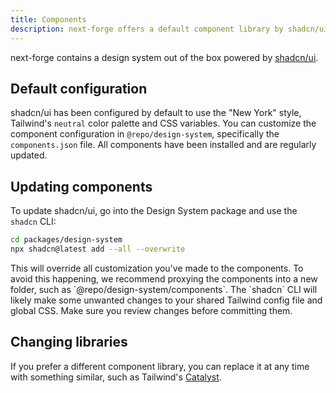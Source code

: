```yaml
---
title: Components
description: next-forge offers a default component library by shadcn/ui
---
```


next-forge contains a design system out of the box powered by [shadcn/ui](https://ui.shadcn.com/).

## Default configuration

shadcn/ui has been configured by default to use the "New York" style, Tailwind's `neutral` color palette and CSS variables. You can customize the component configuration in `@repo/design-system`, specifically the `components.json` file. All components have been installed and are regularly updated.

## Updating components

To update shadcn/ui, go into the Design System package and use the `shadcn` CLI:

```sh Terminal
cd packages/design-system
npx shadcn@latest add --all --overwrite
```

<Warning>
    This will override all customization you've made to the components. To avoid this happening, we
    recommend proxying the components into a new folder, such as `@repo/design-system/components`.
</Warning>

<Warning>
    The `shadcn` CLI will likely make some unwanted changes to your shared Tailwind config file and
    global CSS. Make sure you review changes before committing them.
</Warning>

## Changing libraries

If you prefer a different component library, you can replace it at any time with something similar, such as Tailwind's [Catalyst](https://catalyst.tailwindui.com/).
